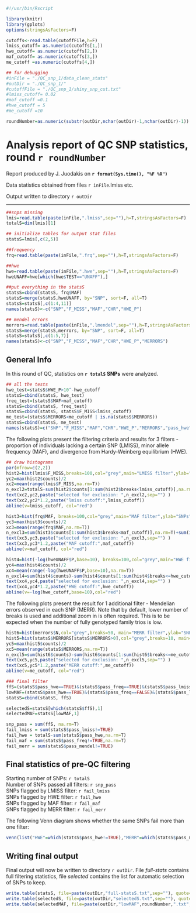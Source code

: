 ```r
#!/usr/bin/Rscript

library(knitr)
library(gplots)
options(stringsAsFactors=F)

cutoffs<-read.table(cutoffFile,h=F)
lmiss_cutoff= as.numeric(cutoffs[1,])
hwe_cutoff= as.numeric(cutoffs[2,])
maf_cutoff= as.numeric(cutoffs[3,])
me_cutoff =as.numeric(cutoffs[4,])

## for debugging
#inFile = "./QC_snp_1/data_clean_stats"
#outDir = "./QC_snp_1/"
#cutoffFile = "./QC_snp_1/shiny_snp_cut.txt"
#lmiss_cutoff= 0.02
#maf_cutoff =0.1
#hwe_cutoff = 5
#me_cutoff =10

roundNumber=as.numeric(substr(outDir,nchar(outDir)-1,nchar(outDir)-1))
```


Analysis report of QC SNP statistics, round `r roundNumber`
========================================================

Report produced by J. Juodakis on **`r format(Sys.time(), "%F %R")`**

Data statistics obtained from files `r inFile`.lmiss etc.

Output written to directory `r outDir`

------------------------------------------

```r
##snps missing
lmis=read.table(paste(inFile,".lmiss",sep=""),h=T,stringsAsFactors=F)
totalS=dim(lmis)[1]

## initialize tables for output stat files
statsS=lmis[,c(2,5)]

##frequency
frq=read.table(paste(inFile,".frq",sep=""),h=T,stringsAsFactors=F)

##hwe
hwe=read.table(paste(inFile,".hwe",sep=""),h=T,stringsAsFactors=F)
hweUNAFF=hwe[which(hwe$TEST=="UNAFF"),]

##put everything in the statsS
statsS=cbind(statsS, frq$MAF)
statsS=merge(statsS,hweUNAFF, by="SNP", sort=F, all=T)
statsS=statsS[,c(1:4,11)]
names(statsS)<-c("SNP","F_MISS","MAF","CHR","HWE_P")

## mendel errors
merrors=read.table(paste(inFile,".lmendel",sep=""),h=T,stringsAsFactors=F)
statsS=merge(statsS,merrors, by="SNP", sort=F, all=T)
statsS=statsS[,c(1:5,7)]
names(statsS)<-c("SNP","F_MISS","MAF","CHR","HWE_P","MERRORS")
```

## General Info

In this round of QC, statistics on **`r totalS` SNPs** were analyzed.

```r
## all the tests
hwe_test=statsS$HWE_P>10^-hwe_cutoff
statsS=cbind(statsS, hwe_test)
freq_test=(statsS$MAF>maf_cutoff)
statsS=cbind(statsS, freq_test)
statsS=cbind(statsS, statsS$F_MISS<lmiss_cutoff)
me_test=(statsS$MERRORS<me_cutoff | is.na(statsS$MERRORS))
statsS=cbind(statsS, me_test)
names(statsS)=c("SNP","F_MISS","MAF","CHR","HWE_P","MERRORS","pass_hwe","pass_freq","pass_lmiss","pass_mendel")
```

The following plots present the filtering criteria and results for 3 filters - proportion of individuals lacking a certain SNP (LMISS), minor allele frequency (MAF), and divergence from Hardy-Weinberg equilibrium (HWE).

```r
## draw histograms
par(mfrow=c(2,2))
hist2=hist(lmis$F_MISS,breaks=100,col="grey",main="LMISS filter",ylab="SNPs",xlab="proportion of individuals lacking")
yc2=max(hist2$counts)/2
xc2=mean(range(lmis$F_MISS,na.rm=T))
n_excl2=totalS-sum(hist2$counts[1:sum(hist2$breaks<lmiss_cutoff)],na.rm=T)
text(xc2,yc2,paste("selected for exclusion: ",n_excl2,sep="") )  
text(xc2,yc2*1.2,paste("lmiss cutoff:",lmiss_cutoff))
abline(v=lmiss_cutoff, col="red")

hist3=hist(frq$MAF, breaks=100,col="grey",main="MAF filter",ylab="SNPs",xlab="minor allele frequency")
yc3=max(hist3$counts)/2
xc3=mean(range(frq$MAF,na.rm=T))
n_excl3=sum(hist3$counts[1:sum(hist3$breaks<maf_cutoff)],na.rm=T)+sum(is.na(frq$MAF))
text(xc3,yc3,paste("selected for exclusion: ",n_excl3,sep="") )  
text(xc3,yc3*1.2,paste("MAF cutoff:",maf_cutoff))
abline(v=maf_cutoff, col="red")

hist4=hist(-log(hweUNAFF$P,base=10), breaks=100,col="grey",main="HWE filter",ylab="SNPs",xlab="negative log of P-value of deviation from HWE")
yc4=max(hist4$counts)/2
xc4=mean(range(-log(hweUNAFF$P,base=10),na.rm=T))
n_excl4=sum(hist4$counts)-sum(hist4$counts[1:sum(hist4$breaks<=hwe_cutoff)],na.rm=T)
text(xc4,yc4,paste("selected for exclusion: ",n_excl4,sep="") )  
text(xc4,yc4*1.2,paste("HWE cutoff:",hwe_cutoff))
abline(v=-log(hwe_cutoff,base=10),col="red")
```

The following plots present the result for 1 additional filter - Mendelian errors observed in each SNP (MERR). Note that by default, lower number of breaks is used and additional zoom in is often required. This is to be expected when the number of fully genotyped family trios is low.

```r
hist6=hist(merrors$N,col="grey",breaks=50, main="MERR filter",ylab="SNPs",xlab="individuals with error in this SNP")
hist5=hist(statsS$MERRORS[statsS$MERRORS>0],col="grey",breaks=10, main="MERR filter (zoomed in)",ylab="SNPs",xlab="individuals with error in this SNP")
yc5=max(hist5$counts)/2
xc5=mean(range(statsS$MERRORS,na.rm=T))
n_excl5=sum(hist6$counts)-sum(hist6$counts[1:sum(hist6$breaks<=me_cutoff)],na.rm=T)
text(xc5,yc5,paste("selected for exclusion: ",n_excl5,sep="") )  
text(xc5,yc5*1.2,paste("MERR cutoff:",me_cutoff))
abline(v=me_cutoff, col="red")
```

```r
### final filter
ffS=(statsS$pass_hwe==TRUE)&(statsS$pass_freq==TRUE)&(statsS$pass_lmiss==TRUE)&(statsS$pass_mendel==TRUE)
lowMAF=(statsS$pass_hwe==TRUE)&(statsS$pass_freq==FALSE)&(statsS$pass_lmiss==TRUE)&(statsS$pass_mendel==TRUE)
statsS=cbind(statsS, ffS)

selectedS=statsS[which(statsS$ffS),1]
selectedMAF=statsS[lowMAF,1]

snp_pass = sum(ffS, na.rm=T)
fail_lmiss = sum(statsS$pass_lmiss!=TRUE)
fail_hwe = totalS-sum(statsS$pass_hwe,na.rm=T)
fail_maf = sum(statsS$pass_freq!=TRUE,na.rm=T)
fail_merr = sum(statsS$pass_mendel!=TRUE)
```

## Final statistics of pre-QC filtering

Starting number of SNPs: `r totalS`  
Number of SNPs passed all filters: `r snp_pass`  
SNPs flagged by LMISS filter: `r fail_lmiss`  
SNPs flagged by HWE filter: `r fail_hwe`  
SNPs flagged by MAF filter: `r fail_maf`  
SNPs flagged by MERR filter: `r fail_merr`  

The following Venn diagram shows whether the same SNPs fail more than one filter:

```r
venn(list("HWE"=which(statsS$pass_hwe!=TRUE),"MERR"=which(statsS$pass_mendel!=TRUE),"LMISS"=which(statsS$pass_lmiss!=TRUE),"MAF"=which(statsS$pass_freq!=TRUE)))
```

## Writing final output
Final output will now be written to directory `r outDir`. File *full-stats* contains full filtering statistics, file *selected* contains the list for automatic selection of SNPs to keep.

```r
write.table(statsS, file=paste(outDir,"full-statsS.txt",sep=""), quote=F, sep="\t",row.names=F, col.names=T)
write.table(selectedS, file=paste(outDir,"selectedS.txt",sep=""), quote=F, sep="\t",row.names=F, col.names=F)
write.table(selectedMAF, file=paste(outDir,"lowMAF",roundNumber,".txt",sep=""), quote=F, sep="\t",row.names=F, col.names=F)
```